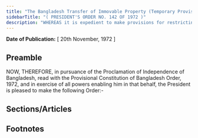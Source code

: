 ```yaml
---
title: "The Bangladesh Transfer of Immovable Property (Temporary Provisions) Order, 1972 (President's Order)"
sidebarTitle: "( PRESIDENT'S ORDER NO. 142 OF 1972 )"
description: "WHEREAS it is expedient to make provisions for restricting the transfer of immovable property in Bangladesh in public interest;"
---
```


**Date of Publication:** [ 20th November, 1972 ]

## Preamble

NOW, THEREFORE, in pursuance of the Proclamation of Independence of Bangladesh, read with the Provisional Constitution of Bangladesh Order, 1972, and in exercise of all powers enabling him in that behalf, the President is pleased to make the following Order:-

## Sections/Articles

## Footnotes
